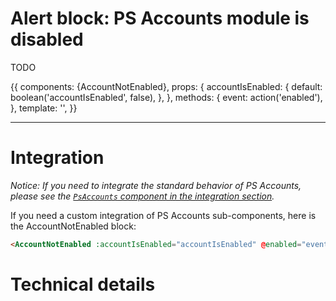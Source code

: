 

<Meta title="Sub-Components|Alerts/Alert account not enabled" component={AccountNotEnabled} decorators={[withKnobs]} />

# Alert block: PS Accounts module is disabled

TODO

<Story name='Disabled' height='220px'>
  {{
    components: {AccountNotEnabled},
    props: {
      accountIsEnabled: {
        default: boolean('accountIsEnabled', false),
      },
    },
    methods: {
      event: action('enabled'),
    },
    template: '<AccountNotEnabled class="m-4" :accountIsEnabled="accountIsEnabled" @enabled="event" />',
  }}
</Story>

---
# Integration

_Notice: If you need to integrate the standard behavior of PS Accounts, please see the
[`PsAccounts` component in the integration section](?path=/docs/integration-psaccounts-panel--connected)._

If you need a custom integration of PS Accounts sub-components, here is the AccountNotEnabled block:

```html
<AccountNotEnabled :accountIsEnabled="accountIsEnabled" @enabled="event" class="m-4" />
```

# Technical details

<Description of={AccountNotEnabled} />
<Props of={AccountNotEnabled} />

